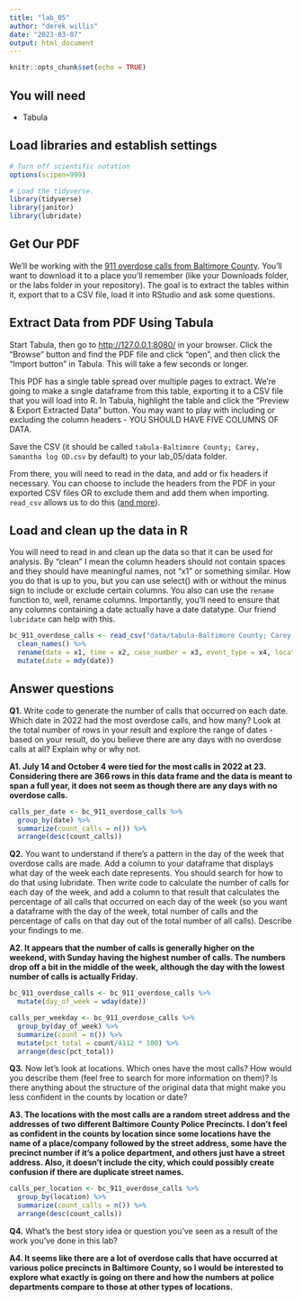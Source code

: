 ```yaml
---
title: "lab_05"
author: "derek willis"
date: "2023-03-07"
output: html_document
---
```


```r
knitr::opts_chunk$set(echo = TRUE)
```

## You will need

-   Tabula

## Load libraries and establish settings

```r
# Turn off scientific notation
options(scipen=999)

# Load the tidyverse.
library(tidyverse)
library(janitor)
library(lubridate)
```

## Get Our PDF

We'll be working with the [911 overdose calls from Baltimore County](https://drive.google.com/file/d/1qkYuojGF_6WKFr5aNQxmewDzcKyOiJFr/view?usp=share_link). You'll want to download it to a place you'll remember (like your Downloads folder, or the labs folder in your repository). The goal is to extract the tables within it, export that to a CSV file, load it into RStudio and ask some questions.

## Extract Data from PDF Using Tabula

Start Tabula, then go to <http://127.0.0.1:8080/> in your browser. Click the "Browse" button and find the PDF file and click "open", and then click the "Import button" in Tabula. This will take a few seconds or longer.

This PDF has a single table spread over multiple pages to extract. We're going to make a single dataframe from this table, exporting it to a CSV file that you will load into R. In Tabula, highlight the table and click the "Preview & Export Extracted Data" button. You may want to play with including or excluding the column headers - YOU SHOULD HAVE FIVE COLUMNS OF DATA.

Save the CSV (it should be called `tabula-Baltimore County; Carey, Samantha log OD.csv` by default) to your lab_05/data folder.

From there, you will need to read in the data, and add or fix headers if necessary. You can choose to include the headers from the PDF in your exported CSV files OR to exclude them and add them when importing. `read_csv` allows us to do this ([and more](https://readr.tidyverse.org/reference/read_delim.html)).

## Load and clean up the data in R

You will need to read in and clean up the data so that it can be used for analysis. By "clean" I mean the column headers should not contain spaces and they should have meaningful names, not "x1" or something similar. How you do that is up to you, but you can use select() with or without the minus sign to include or exclude certain columns. You also can use the `rename` function to, well, rename columns. Importantly, you'll need to ensure that any columns containing a date actually have a date datatype. Our friend `lubridate` can help with this.

```r
bc_911_overdose_calls <- read_csv("data/tabula-Baltimore County; Carey, Samantha log OD.csv", col_names = FALSE) %>%
  clean_names() %>%
  rename(date = x1, time = x2, case_number = x3, event_type = x4, location = x5) %>%
  mutate(date = mdy(date))
```

## Answer questions

**Q1.** Write code to generate the number of calls that occurred on each date. Which date in 2022 had the most overdose calls, and how many? Look at the total number of rows in your result and explore the range of dates - based on your result, do you believe there are any days with no overdose calls at all? Explain why or why not.

**A1. July 14 and October 4 were tied for the most calls in 2022 at 23. Considering there are 366 rows in this data frame and the data is meant to span a full year, it does not seem as though there are any days with no overdose calls.**

```r
calls_per_date <- bc_911_overdose_calls %>%
  group_by(date) %>%
  summarize(count_calls = n()) %>%
  arrange(desc(count_calls))
```

**Q2.** You want to understand if there's a pattern in the day of the week that overdose calls are made. Add a column to your dataframe that displays what day of the week each date represents. You should search for how to do that using lubridate. Then write code to calculate the number of calls for each day of the week, and add a column to that result that calculates the percentage of all calls that occurred on each day of the week (so you want a dataframe with the day of the week, total number of calls and the percentage of calls on that day out of the total number of all calls). Describe your findings to me.

**A2. It appears that the number of calls is generally higher on the weekend, with Sunday having the highest number of calls. The numbers drop off a bit in the middle of the week, although the day with the lowest number of calls is actually Friday.**

```r
bc_911_overdose_calls <- bc_911_overdose_calls %>%
  mutate(day_of_week = wday(date))

calls_per_weekday <- bc_911_overdose_calls %>%
  group_by(day_of_week) %>%
  summarize(count = n()) %>%
  mutate(pct_total = count/4112 * 100) %>%
  arrange(desc(pct_total))
```

**Q3.** Now let's look at locations. Which ones have the most calls? How would you describe them (feel free to search for more information on them)? Is there anything about the structure of the original data that might make you less confident in the counts by location or date?

**A3. The locations with the most calls are a random street address and the addresses of two different Baltimore County Police Precincts. I don't feel as confident in the counts by location since some locations have the name of a place/company followed by the street address, some have the precinct number if it's a police department, and others just have a street address. Also, it doesn't include the city, which could possibly create confusion if there are duplicate street names.**

```r
calls_per_location <- bc_911_overdose_calls %>%
  group_by(location) %>%
  summarize(count_calls = n()) %>%
  arrange(desc(count_calls))
```

**Q4.** What's the best story idea or question you've seen as a result of the work you've done in this lab?

**A4. It seems like there are a lot of overdose calls that have occurred at various police precincts in Baltimore County, so I would be interested to explore what exactly is going on there and how the numbers at police departments compare to those at other types of locations.**
